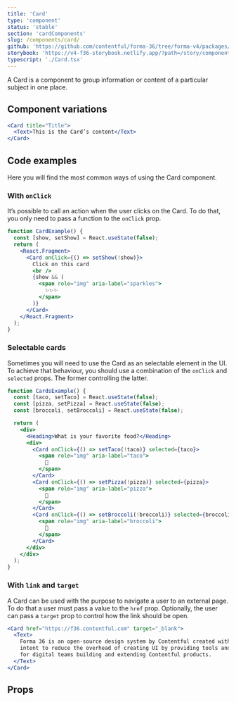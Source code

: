 ```yaml
---
title: 'Card'
type: 'component'
status: 'stable'
section: 'cardComponents'
slug: /components/card/
github: 'https://github.com/contentful/forma-36/tree/forma-v4/packages/components/card/src/card'
storybook: 'https://v4-f36-storybook.netlify.app/?path=/story/components-card--default'
typescript: './Card.tsx'
---
```


A Card is a component to group information or content of a particular subject in one place.

## Component variations

```jsx
<Card title="Title">
  <Text>This is the Card’s content</Text>
</Card>
```

## Code examples

Here you will find the most common ways of using the Card component.

### With `onClick`

It’s possible to call an action when the user clicks on the Card. To do that, you only need to pass a function to the `onClick` prop.

```jsx
function CardExample() {
  const [show, setShow] = React.useState(false);
  return (
    <React.Fragment>
      <Card onClick={() => setShow(!show)}>
        Click on this card
        <br />
        {show && (
          <span role="img" aria-label="sparkles">
            ✨✨✨
          </span>
        )}
      </Card>
    </React.Fragment>
  );
}
```

### Selectable cards

Sometimes you will need to use the Card as an selectable element in the UI. To achieve that behaviour,
you should use a combination of the `onClick` and `selected` props. The former controlling the latter.

```jsx
function CardsExample() {
  const [taco, setTaco] = React.useState(false);
  const [pizza, setPizza] = React.useState(false);
  const [broccoli, setBroccoli] = React.useState(false);

  return (
    <div>
      <Heading>What is your favorite food?</Heading>
      <div>
        <Card onClick={() => setTaco(!taco)} selected={taco}>
          <span role="img" aria-label="taco">
            🌮
          </span>
        </Card>
        <Card onClick={() => setPizza(!pizza)} selected={pizza}>
          <span role="img" aria-label="pizza">
            🍕
          </span>
        </Card>
        <Card onClick={() => setBroccoli(!broccoli)} selected={broccoli}>
          <span role="img" aria-label="broccoli">
            🥦
          </span>
        </Card>
      </div>
    </div>
  );
}
```

### With `link` and `target`

A Card can be used with the purpose to navigate a user to an external page. To do that a user must pass a value to the `href` prop.
Optionally, the user can pass a `target` prop to control how the link should be open.

```jsx
<Card href="https://f36.contentful.com" target="_blank">
  <Text>
    Forma 36 is an open-source design system by Contentful created with the
    intent to reduce the overhead of creating UI by providing tools and guidance
    for digital teams building and extending Contentful products.
  </Text>
</Card>
```

## Props


<Props of="Card" />

